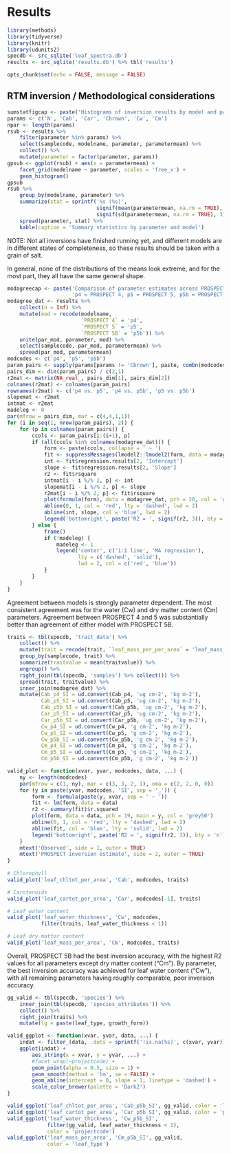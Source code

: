 # Results

```r
library(methods)
library(tidyverse)
library(knitr)
library(udunits2)
specdb <- src_sqlite('leaf_spectra.db')
results <- src_sqlite('results.db') %>% tbl('results')

opts_chunk$set(echo = FALSE, message = FALSE)
```

## RTM inversion / Methodological considerations

```r
sumstatfigcap <- paste('Histograms of inversion results by model and parameter')
params <- c('N', 'Cab', 'Car', 'Cbrown', 'Cw', 'Cm')
npar <- length(params)
rsub <- results %>% 
    filter(parameter %in% params) %>%
    select(samplecode, modelname, parameter, parametermean) %>%
    collect() %>%
    mutate(parameter = factor(parameter, params))
gpsub <- ggplot(rsub) + aes(x = parametermean) + 
    facet_grid(modelname ~ parameter, scales = 'free_x') + 
    geom_histogram()
gpsub
rsub %>%
    group_by(modelname, parameter) %>%
    summarize(stat = sprintf('%s (%s)',
                             signif(mean(parametermean, na.rm = TRUE), 3),
                             signif(sd(parametermean, na.rm = TRUE), 3))) %>%
    spread(parameter, stat) %>%
    kable(caption = 'Summary statistics by parameter and model')
```

NOTE: Not all inversions have finished running yet, and different models are in different states of completeness, so these results should be taken with a grain of salt.

In general, none of the distributions of the means look extreme, and for the most part, they all have the same general shape. 


```r
modagreecap <- paste('Comparison of parameter estimates across PROSPECT versions.',
                     'p4 = PROSPECT 4, p5 = PROSPECT 5, p5b = PROSPECT 5B.')
modagree_dat <- results %>%
    collect(n = Inf) %>%
    mutate(mod = recode(modelname,
                        `PROSPECT 4` = 'p4',
                        `PROSPECT 5` = 'p5',
                        `PROSPECT 5B` = 'p5b')) %>%
    unite(par_mod, parameter, mod) %>%
    select(samplecode, par_mod, parametermean) %>%
    spread(par_mod, parametermean)
modcodes <- c('p4', 'p5', 'p5b')
param_pairs <- sapply(params[params != 'Cbrown'], paste, combn(modcodes, 2), sep = '_')
pairs_dim <- dim(param_pairs) / c(2,1)
r2mat <- matrix(NA_real_, pairs_dim[1], pairs_dim[2])
colnames(r2mat) <- colnames(param_pairs)
rownames(r2mat) <- c('p4 vs. p5', 'p4 vs. p5b', 'p5 vs. p5b')
slopemat <- r2mat
intmat <- r2mat
madeleg <- 0
par(mfrow = pairs_dim, mar = c(4,4,1,1))
for (i in seq(1, nrow(param_pairs), 2)) {
    for (p in colnames(param_pairs)) {
        ccols <- param_pairs[i:(i+1), p]
        if (all(ccols %in% colnames(modagree_dat))) {
            form <- paste(ccols, collapse = ' ~ ')
            fit <- suppressMessages(lmodel2::lmodel2(form, data = modagree_dat))
            int <- fit$regression.results[2, 'Intercept']
            slope <- fit$regression.results[2, 'Slope']
            r2 <- fit$rsquare
            intmat[i - i %/% 2, p] <- int
            slopemat[i - i %/% 2, p] <- slope
            r2mat[i - i %/% 2, p] <- fit$rsquare
            plot(formula(form), data = modagree_dat, pch = 20, col = 'grey50')
            abline(0, 1, col = 'red', lty = 'dashed', lwd = 2)
            abline(int, slope, col = 'blue', lwd = 2)
            legend('bottomright', paste('R2 = ', signif(r2, 3)), bty = 'n')
        } else {
            frame()
            if (!madeleg) {
                madeleg <- 1
                legend('center', c('1:1 line', 'MA regression'), 
                       lty = c('dashed', 'solid'),
                       lwd = 2, col = c('red', 'blue'))
            }
        }
    }
}
```

Agreement between models is strongly parameter dependent.
The most consistent agreement was for the water (Cw) and dry matter content (Cm) parameters.
Agreement between PROSPECT 4 and 5 was substantially better than agreement of either model with PROSPECT 5B.

```r

traits <- tbl(specdb, 'trait_data') %>%
    collect() %>%
    mutate(trait = recode(trait, `leaf_mass_per_per_area` = 'leaf_mass_per_area')) %>%
    group_by(samplecode, trait) %>%
    summarize(traitvalue = mean(traitvalue)) %>%
    ungroup() %>%
    right_join(tbl(specdb, 'samples') %>% collect()) %>%
    spread(trait, traitvalue) %>%
    inner_join(modagree_dat) %>%
    mutate(Cab_p4_SI = ud.convert(Cab_p4, 'ug cm-2', 'kg m-2'),
           Cab_p5_SI = ud.convert(Cab_p5, 'ug cm-2', 'kg m-2'),
           Cab_p5b_SI = ud.convert(Cab_p5b, 'ug cm-2', 'kg m-2'),
           Car_p5_SI = ud.convert(Car_p5, 'ug cm-2', 'kg m-2'),
           Car_p5b_SI = ud.convert(Car_p5b, 'ug cm-2', 'kg m-2'),
           Cw_p4_SI = ud.convert(Cw_p4, 'g cm-2', 'kg m-2'),
           Cw_p5_SI = ud.convert(Cw_p5, 'g cm-2', 'kg m-2'),
           Cw_p5b_SI = ud.convert(Cw_p5b, 'g cm-2', 'kg m-2'),
           Cm_p4_SI = ud.convert(Cm_p4, 'g cm-2', 'kg m-2'),
           Cm_p5_SI = ud.convert(Cm_p5, 'g cm-2', 'kg m-2'),
           Cm_p5b_SI = ud.convert(Cm_p5b, 'g cm-2', 'kg m-2'))

valid_plot <- function(xvar, yvar, modcodes, data, ...) {
    ny <- length(modcodes)
    par(mfrow = c(1, ny), mar = c(3, 3, 2, 1), oma = c(2, 2, 0, 0))
    for (y in paste(yvar, modcodes, 'SI', sep = '_')) {
        form <- formula(paste(y, xvar, sep = ' ~ '))
        fit <- lm(form, data = data)
        r2 <- summary(fit)$r.squared
        plot(form, data = data, pch = 19, main = y, col = 'grey50')
        abline(0, 1, col = 'red', lty = 'dashed', lwd = 2)
        abline(fit, col = 'blue', lty = 'solid', lwd = 2)
        legend('bottomright', paste('R2 = ', signif(r2, 3)), bty = 'n')
    }
    mtext('Observed', side = 1, outer = TRUE)
    mtext('PROSPECT inversion estimate', side = 2, outer = TRUE)
}
    
# Chlorophyll
valid_plot('leaf_chltot_per_area', 'Cab', modcodes, traits)

# Carotenoids
valid_plot('leaf_cartot_per_area', 'Car', modcodes[-1], traits)

# Leaf water content
valid_plot('leaf_water_thickness', 'Cw', modcodes, 
           filter(traits, leaf_water_thickness < 1))

# Leaf dry matter content
valid_plot('leaf_mass_per_area', 'Cm', modcodes, traits)
```

Overall, PROSPECT 5B had the best inversion accuracy, with the highest R2 values for all parameters except dry matter content ("Cm").
By parameter, the best inversion accuracy was achieved for leaf water content ("Cw"), with all remaining parameters having roughly comparable, poor inversion accuracy.

```r

gg_valid <- tbl(specdb, 'species') %>%
    inner_join(tbl(specdb, 'species_attributes')) %>%
    collect() %>%
    right_join(traits) %>%
    mutate(lg = paste(leaf_type, growth_form))

valid_ggplot <- function(xvar, yvar, data, ...) {
    indat <- filter_(data, .dots = sprintf('!is.na(%s)', c(xvar, yvar)))
    ggplot(indat) + 
        aes_string(x = xvar, y = yvar, ...) + 
        #facet_wrap(~projectcode) + 
        geom_point(alpha = 0.5, size = 1) + 
        geom_smooth(method = 'lm', se = FALSE) + 
        geom_abline(intercept = 0, slope = 1, linetype = 'dashed') + 
        scale_color_brewer(palette = 'Dark2')
}

valid_ggplot('leaf_chltot_per_area', 'Cab_p5b_SI', gg_valid, color = 'lg')
valid_ggplot('leaf_cartot_per_area', 'Car_p5b_SI', gg_valid, color = 'projectcode')
valid_ggplot('leaf_water_thickness', 'Cw_p5b_SI', 
             filter(gg_valid, leaf_water_thickness < 1),
             color = 'projectcode')
valid_ggplot('leaf_mass_per_area', 'Cm_p5b_SI', gg_valid,
             color = 'leaf_type')
```
